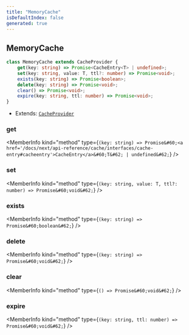```yaml
---
title: "MemoryCache"
isDefaultIndex: false
generated: true
---
```



<!-- This file was generated from the CommandKit source. Do not modify. Instead, re-run the "docgen" script -->


## MemoryCache

<GenerationInfo sourceFile="packages/cache/src/memory-cache.ts" sourceLine="3" packageName="@commandkit/cache" />



```ts title="Signature"
class MemoryCache extends CacheProvider {
    get(key: string) => Promise<CacheEntry<T> | undefined>;
    set(key: string, value: T, ttl?: number) => Promise<void>;
    exists(key: string) => Promise<boolean>;
    delete(key: string) => Promise<void>;
    clear() => Promise<void>;
    expire(key: string, ttl: number) => Promise<void>;
}
```
* Extends: <code><a href='/docs/next/api-reference/cache/classes/cache-provider#cacheprovider'>CacheProvider</a></code>



<div className="members-wrapper">

### get

<MemberInfo kind="method" type={`(key: string) => Promise&#60;<a href='/docs/next/api-reference/cache/interfaces/cache-entry#cacheentry'>CacheEntry</a>&#60;T&#62; | undefined&#62;`}   />


### set

<MemberInfo kind="method" type={`(key: string, value: T, ttl?: number) => Promise&#60;void&#62;`}   />


### exists

<MemberInfo kind="method" type={`(key: string) => Promise&#60;boolean&#62;`}   />


### delete

<MemberInfo kind="method" type={`(key: string) => Promise&#60;void&#62;`}   />


### clear

<MemberInfo kind="method" type={`() => Promise&#60;void&#62;`}   />


### expire

<MemberInfo kind="method" type={`(key: string, ttl: number) => Promise&#60;void&#62;`}   />




</div>
